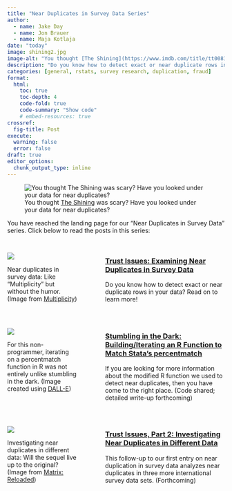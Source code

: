 ```yaml
---
title: "Near Duplicates in Survey Data Series"
author:
  - name: Jake Day
  - name: Jon Brauer
  - name: Maja Kotlaja
date: "today"
image: shining2.jpg
image-alt: "You thought [The Shining](https://www.imdb.com/title/tt0081505/) was scary? Have you looked under your data for near duplicates?"
description: "Do you know how to detect exact or near duplicate rows in your data? Read on to learn more!"
categories: [general, rstats, survey research, duplication, fraud]
format: 
  html:
    toc: true
    toc-depth: 4
    code-fold: true
    code-summary: "Show code"
    # embed-resources: true
crossref:
  fig-title: Post
execute:
  warning: false
  error: false
draft: true
editor_options: 
  chunk_output_type: inline
---
```


![You thought [The Shining](https://www.imdb.com/title/tt0081505/) was scary? Have you looked under your data for near duplicates?](shining2.jpg)

You have reached the landing page for our "Near Duplicates in Survey Data" series. Click below to read the posts in this series:  

## 

:::: columns

::: {.column width="35%"}
::: {#fig-duplicates}
[![](multiplicity.jpg)](dup-series/duplicates.html)

Near duplicates in survey data: Like "Multiplicity" but without the humor. (Image from [Multiplicity](https://www.imdb.com/title/tt0117108/))
:::
:::

::: {.column width="5%"}
:::

::: {.column width="60%"}
### [Trust Issues: Examining Near Duplicates in Survey Data](dup-series/duplicates.html)
Do you know how to detect exact or near duplicate rows in your data? Read on to learn more! 
:::
::::

## 

:::: columns

::: {.column width="35%"}
::: {#fig-pctmatchR}
[![](coding-dall-e.jpg)](dup-series/pctmatchR.html)

For this non-programmer, iterating on a percentmatch function in R was not entirely unlike stumbling in the dark. (Image created using [DALL-E](https://openai.com/dall-e-2))
:::
:::

::: {.column width="5%"}
:::

::: {.column width="60%"}
### [Stumbling in the Dark: Building/Iterating an R Function to Match Stata's percentmatch](dup-series/pctmatchR.html)
If you are looking for more information about the modified R function we used to detect near duplicates, then you have come to the right place. (Code shared; detailed write-up forthcoming) 
:::
::::

## 

:::: columns

::: {.column width="35%"}
::: {#fig-duplicates-pt2}
[![](matrix-sequel.jpg)](dup-series/duplicates-pt2.html)

Investigating near duplicates in different data: Will the sequel live up to the original? (Image from [Matrix: Reloaded](https://www.imdb.com/title/tt0234215/))
:::
:::

::: {.column width="5%"}
:::

::: {.column width="60%"}
### [Trust Issues, Part 2: Investigating Near Duplicates in Different Data](dup-series/duplicates-pt2.html)
This follow-up to our first entry on near duplication in survey data analyzes near duplicates in three more international survey data sets. (Forthcoming) 
:::
::::

